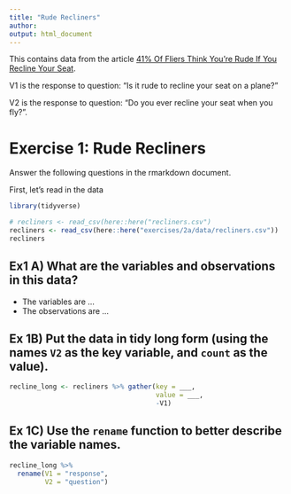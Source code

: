 ```yaml
---
title: "Rude Recliners"
author: 
output: html_document
---
```


This contains data from the article [41% Of Fliers Think You're Rude If You Recline Your Seat](http://fivethirtyeight.com/datalab/airplane-etiquette-recline-seat/). 

V1 is the response to question: "Is it rude to recline your seat on a plane?"

V2 is the response to question: "Do you ever recline your seat when you fly?". 

# Exercise 1: Rude Recliners 

Answer the following questions in the rmarkdown document.

First, let's read in the data

```r
library(tidyverse)

# recliners <- read_csv(here::here("recliners.csv")
recliners <- read_csv(here::here("exercises/2a/data/recliners.csv"))
recliners
```

## Ex1 A) What are the variables and observations in this data?

* The variables are ...
* The observations are ...

## Ex 1B) Put the data in tidy long form (using the names `V2` as the key variable, and `count` as the value). 

```r

recline_long <- recliners %>% gather(key = ___, 
                                     value = ___,
                                     -V1)
```

## Ex 1C) Use the `rename` function to better describe the variable names.

```r
recline_long %>%
  rename(V1 = "response",
         V2 = "question")
```

